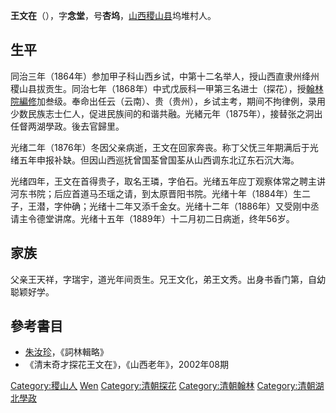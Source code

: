 '''王文在'''（{{bd|1834年||1889年|catIdx=Wang王}}），字'''念堂'''，号'''杏坞'''，[[山西|山西]][[稷山县|稷山县]]坞堆村人。

== 生平 ==
同治三年（1864年）参加甲子科山西乡试，中第十二名举人，授山西直隶州绛州稷山县拔贡生。同治七年（1868年）中式戊辰科一甲第三名进士（探花），授[[翰林院|翰林院]][[編修|編修]]加叁级。奉命出任云（云南）、贵（贵州），乡试主考，期间不拘律例，录用少数民族志士仁人，促进民族间的和谐共融。光緒元年（1875年），接替张之洞出任督两湖學政。後去官歸里。

光绪二年（1876年）冬因父亲病逝，王文在回家奔丧。称丁父怃三年期满后于光绪五年申报补缺。但因山西巡抚曾国荃曾国荃从山西调东北辽东石沉大海。

光绪四年，王文在首得贵子，取名王璘，字伯石。光绪五年应丁观察体常之聘主讲河东书院；后应首道马丕瑶之请，到太原晋阳书院。光绪十年（1884年）生二子，王潜，字仲确；光绪十二年又添千金女。光绪十二年（1886年）又受刚中丞请主令德堂讲席。光绪十五年（1889年）十二月初二日病逝，终年56岁。

== 家族 ==
父亲王天祥，字瑞宇，道光年间贡生。兄王文化，弟王文秀。出身书香门第，自幼聪颖好学。

==參考書目==
* [[朱汝珍|朱汝珍]]，《詞林輯略》
*《清末奇才探花王文在》，《山西老年》，2002年08期

{{同治七年戊辰科殿試金榜}}

{{Authority control}}

{{DEFAULTSORT:Wang王}}
[[Category:稷山人|Category:稷山人]]
[[Category:王姓|Wen]]
[[Category:清朝探花|Category:清朝探花]]
[[Category:清朝翰林|Category:清朝翰林]]
[[Category:清朝湖北學政|Category:清朝湖北學政]]